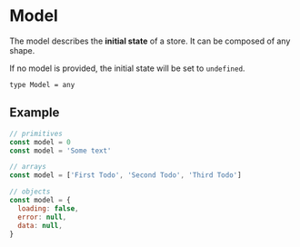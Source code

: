 # Model

The model describes the **initial state** of a store.
It can be composed of any shape.

If no model is provided, the initial state will be set to `undefined`.

```
type Model = any
```

## Example

```js
// primitives
const model = 0
const model = 'Some text'

// arrays
const model = ['First Todo', 'Second Todo', 'Third Todo']

// objects
const model = {
  loading: false,
  error: null,
  data: null,
}
```
